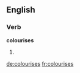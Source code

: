 ==English==

===Verb===
'''colourises'''

# {{third-person singular of|colourise}}

[[de:colourises]]
[[fr:colourises]]